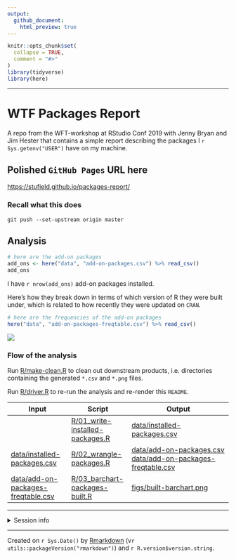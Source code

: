 ```yaml
---
output:
  github_document:
    html_preview: true
---
```


<!-- README.md is generated from README.Rmd. Please edit that file -->


```r
knitr::opts_chunk$set(
  collapse = TRUE,
  comment = "#>"
)
library(tidyverse)
library(here)
```

---------

# WTF Packages Report
A repo from the WFT-workshop at RStudio Conf 2019 with Jenny Bryan and Jim Hester
that contains a simple report describing the packages I `r Sys.getenv("USER")`
have on my machine.

## Polished `GitHub Pages` URL here
[https://stufield.github.io/packages-report/](https://stufield.github.io/packages-report/)

### Recall what this does
```
git push --set-upstream origin master
```

## Analysis
```r
# here are the add-on packages
add_ons <- here("data", "add-on-packages.csv") %>% read_csv()
add_ons
```

I have `r nrow(add_ons)` add-on packages installed.

Here's how they break down in terms of which version of R they were built 
under, which is related to how recently they were updated on `CRAN`.

```r
# here are the frequencies of the add-on packages
here("data", "add-on-packages-freqtable.csv") %>% read_csv()
```

![](figs/built-barchart.png)


### Flow of the analysis

Run [R/make-clean.R](R/make-clean.R) to clean out downstream products, i.e.
directories containing the generated `*.csv` and `*.png` files.

Run [R/driver.R](R/driver.R) to re-run the analysis and re-render this `README`.

| Input                         | Script                        | Output                                            |
|-------------------------------|-------------------------------|---------------------------------------------------|
|                               | [R/01_write-installed-packages.R](R/01_write-installed-packages.R) | [data/installed-packages.csv](data/installed-packages.csv)                            |
| [data/installed-packages.csv](data/installed-packages.csv)        | [R/02_wrangle-packages.R](R/02_wrangle-packages.R)         | [data/add-on-packages.csv](data/add-on-packages.csv)<br>[data/add-on-packages-freqtable.csv](data/add-on-packages-freqtable.csv) |
| [data/add-on-packages-freqtable.csv](data/add-on-packages-freqtable.csv) | [R/03_barchart-packages-built.R](R/03_barchart-packages-built.R)  | [figs/built-barchart.png](figs/built-barchart.png)                                |


-----

<details>

<summary>Session info</summary>
```r
devtools::session_info()
```

</details>

-------------

Created on `r Sys.Date()` by [Rmarkdown](https://github.com/rstudio/rmarkdown)
(v`r utils::packageVersion("rmarkdown")`) and `r R.version$version.string`.
